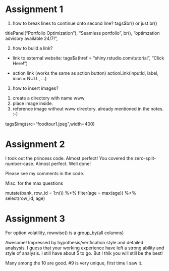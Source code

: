 # Assignment 1

1) how to break lines to continue onto second line? tags$br() or just br()

titlePanel("Portfolio \n Optimization"),
"Seamless portfolio", br(), "optimzation advisory available 24/7!",

2) how to build a link?

- link to external website:
tags$a(href = "shiny.rstudio.com/tutorial", "Click Here!")

- action link (works the same as action button)
actionLink(inputId, label, icon = NULL, ...)

3) how to insert images?

1. create a directory with name www
2. place image inside.
3. reference image without www directory.
already mentioned in the notes. :-)

tags$img(src="foodtour1.jpeg",width=400)

# Assignment 2

I took out the princess code. Almost perfect! You covered the zero-split-number-case. Almost perfect. Well done!

Please see my comments in the code.

Misc. for the max questions

mutate(bank, row_id = 1:n()) %>% filter(age = max(age)) %>% select(row_id, age)

# Assignment 3
For option volatility, rowwise() is a group_by(all columns)

Awesome! Impressed by hypothesis/verification style and detailed analsysis.
I guess that your working experience have left a strong ability and style of analysis.
I still have about 5 to go. But I thik you will still be the best!

Many among the 10 are good. #9 is very unique, first time I saw it.

